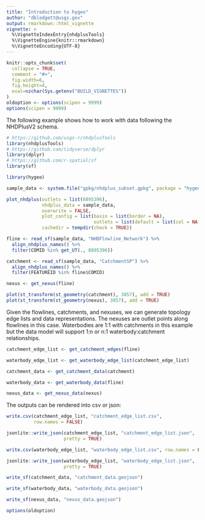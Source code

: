 ```yaml
---
title: "Introduction to hygeo"
author: "dblodgett@usgs.gov"
output: rmarkdown::html_vignette
vignette: >
  %\VignetteIndexEntry{nhdplusTools}
  %\VignetteEngine{knitr::rmarkdown}
  %\VignetteEncoding{UTF-8}
---
```


```r
knitr::opts_chunk$set(
  collapse = TRUE,
  comment = "#>",
  fig.width=6,
  fig.height=4,
  eval=nzchar(Sys.getenv("BUILD_VIGNETTES"))
)
oldoption <- options(scipen = 9999)
options(scipen = 9999)
```

The following example shows how to work with data following the NHDPlusV2 schema.


```r
# https://github.com/usgs-r/nhdplusTools
library(nhdplusTools)
# https://github.com/tidyverse/dplyr
library(dplyr)
# https://github.com/r-spatial/sf
library(sf)

library(hygeo)

sample_data <- system.file("gpkg/nhdplus_subset.gpkg", package = "hygeo")

plot_nhdplus(outlets = list(8895396),
             nhdplus_data = sample_data,
             overwrite = FALSE,
             plot_config = list(basin = list(border = NA),
                                outlets = list(default = list(col = NA))),
             cachedir = tempdir(check = TRUE))

fline <- read_sf(sample_data, "NHDFlowline_Network") %>%
  align_nhdplus_names() %>%
  filter(COMID %in% get_UT(., 8895396))

catchment <- read_sf(sample_data, "CatchmentSP") %>%
  align_nhdplus_names() %>%
  filter(FEATUREID %in% fline$COMID)

nexus <- get_nexus(fline)

plot(st_transform(st_geometry(catchment), 3857), add = TRUE)
plot(st_transform(st_geometry(nexus), 3857), add = TRUE)
```


Given the flowlines, catchments, and nexuses, we can generate topology edge lists and data representations. The nexuses are outlet points along flowlines in this case. Waterbodies are 1:1 with catchments in this example but the data model will support 1:n or n:1 waterbody:catchment relationships.

```r
catchment_edge_list <- get_catchment_edges(fline)

waterbody_edge_list <- get_waterbody_edge_list(catchment_edge_list)

catchment_data <- get_catchment_data(catchment)

waterbody_data <- get_waterbody_data(fline)

nexus_data <- get_nexus_data(nexus)
```

The outputs can be rendered into csv or json:
```r
write.csv(catchment_edge_list, "catchment_edge_list.csv", 
          row.names = FALSE)

jsonlite::write_json(catchment_edge_list, "catchment_edge_list.json", 
                     pretty = TRUE)

write.csv(waterbody_edge_list, "waterbody_edge_list.csv", row.names = FALSE)

jsonlite::write_json(waterbody_edge_list, "waterbody_edge_list.json", 
                     pretty = TRUE)

write_sf(catchment_data, "catchment_data.geojson")

write_sf(waterbody_data, "waterbody_data.geojson")

write_sf(nexus_data, "nexus_data.geojson")
```

```r
options(oldoption)
```
